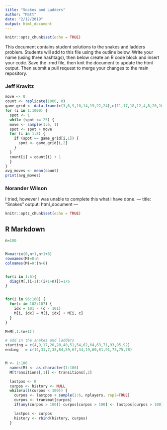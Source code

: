 ```yaml
---
title: "Snakes and Ladders"
author: "Matt"
date: "2/12/2019"
output: html_document
---
```


```r
knitr::opts_chunk$set(echo = TRUE)
```

This document contains student solutions to the snakes and ladders problem. Students will add to this file using the outline below. Write your name (using three hashtags), then below create an R code block and insert your code. Save the .rmd file, then knit the document to update the html output. Then submit a pull request to merge your changes to the main repository.

### Jeff Kravitz

```r
move <- 0
count <- replicate(1000, 0)
game_grid <- data.frame(c(3,6,9,10,14,19,22,24),c(11,17,18,12,4,8,20,16))
for (i in 1:1000) {
  spot <- 1
  while (spot <= 25) {
  move <- sample(1:6, 1)
  spot <- spot + move
  for (i in 1:8) {
    if (spot == game_grid[i,1]) {
      spot <- game_grid[i,2]
    }
  }
  count[i] = count[i] + 1
  }
}
avg_moves <- mean(count)
print(avg_moves)
```

### Norander Wilson 
I tried, however I was unable to complete
this what i have done. 
---
title: "Snakes"
output: html_document
---

```r
knitr::opts_chunk$set(echo = TRUE)
```

## R Markdown

```r
n=100


M=matrix(0,n+1,n+1+6)
rownames(M)=0:n
colnames(M)=0:(n+6)


for(i in 1:6){
  diag(M[,(i+1):(i+1+n)])=1/6
}


for(i in 96:100) {
  for(c in 102:107) {
    idx = 101 - (c - 101)  
    M[i, idx] = M[i, idx] + M[i, c]
  }  
}

M=M[,1:(n+1)]

# add in the snakes and ladders
starting = c(4,9,17,20,28,40,51,54,62,64,63,71,93,95,92)
ending   = c(14,31,7,38,84,59,67,34,19,60,81,91,73,75,78)


M <- 1:106
  names(M) <- as.character(1:106)
  M[transitions[,1]] <- transitions[,2]

  lastpos <- 0
  curpos <- history <- NULL
  while(all(curpos < 100)) {
    curpos <- lastpos + sample(1:6, nplayers, repl=TRUE)
    curpos <- transmat[curpos]
    if(any(curpos > 100)) curpos[curpos > 100] <- lastpos[curpos > 100]

    lastpos <- curpos
    history <- rbind(history, curpos)
  }

```
